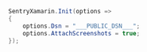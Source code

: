 ```csharp
SentryXamarin.Init(options =>
{
    options.Dsn = "___PUBLIC_DSN___";
    options.AttachScreenshots = true;
});
```